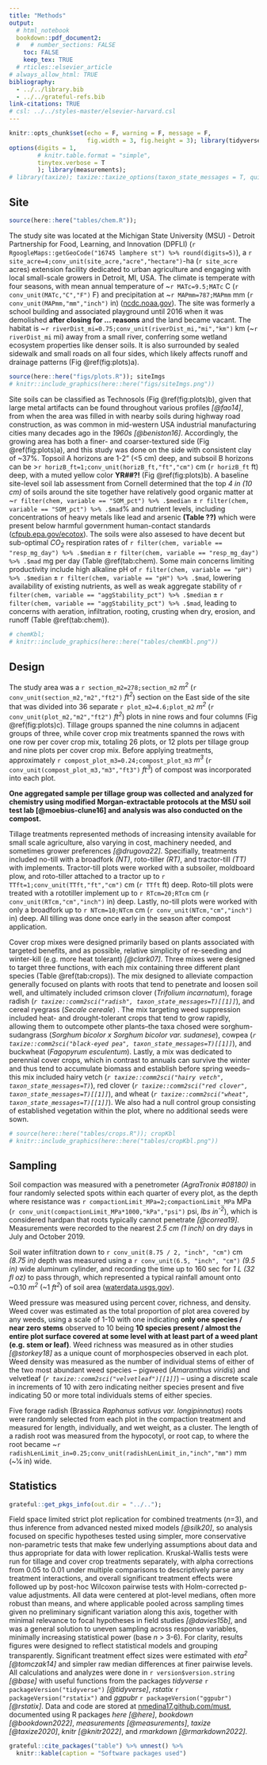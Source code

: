 ```yaml
---
title: "Methods"
output: 
  # html_notebook
  bookdown::pdf_document2:
  #   # number_sections: FALSE
    toc: FALSE
    keep_tex: TRUE
  # rticles::elsevier_article
# always_allow_html: TRUE
bibliography: 
  - ../../library.bib
  - ../../grateful-refs.bib
link-citations: TRUE
# csl: ../../styles-master/elsevier-harvard.csl
---
```



```r
knitr::opts_chunk$set(echo = F, warning = F, message = F,
                      fig.width = 3, fig.height = 3); library(tidyverse)
options(digits = 1,
        # knitr.table.format = "simple",
        tinytex.verbose = T
        ); library(measurements);
# library(taxize); taxize::taxize_options(taxon_state_messages = T, quiet = T)
```


## Site


```r
source(here::here("tables/chem.R"));
```


The study site was located at the Michigan State University (MSU) - Detroit Partnership for Food, Learning, and Innovation (DPFLI) (`r RgoogleMaps::getGeoCode("16745 lamphere st") %>% round(digits=5)`), a `r site_acre=4;conv_unit(site_acre,"acre","hectare")`-ha (`r site_acre` acres) extension facility dedicated to urban agriculture and engaging with local small-scale growers in Detroit, MI, USA.
The climate is temperate with four seasons, with mean annual temperature of ~`r MATc=9.5;MATc` C (`r conv_unit(MATc,"C","F")` F) and precipitation at ~`r MAPmm=787;MAPmm` mm (`r conv_unit(MAPmm,"mm","inch")` in) ([ncdc.noaa.gov](ncdc.noaa.gov)). 
The site was formerly a school building and associated playground until 2016 when it was demolished **after closing for ... reasons** and the land became vacant.
The habitat is ~`r riverDist_mi=0.75;conv_unit(riverDist_mi,"mi","km")` km (~`r riverDist_mi` mi) away from a small river, conferring some wetland ecosystem properties like denser soils.
It is also surrounded by sealed sidewalk and small roads on all four sides, which likely affects runoff and drainage patterns (Fig \@ref(fig:plots)a).
```r
source(here::here("figs/plots.R")); siteImgs
# knitr::include_graphics(here::here("figs/siteImgs.png"))
```

Site soils can be classified as Technosols (Fig \@ref(fig:plots)b), given that large metal artifacts can be found throughout various profiles *[@fao14]*, from when the area was filled in with nearby soils during highway road construction, as was common in mid-western USA industrial manufacturing cities many decades ago in the *1960s* *[@beniston16]*.
Accordingly, the growing area has both a finer- and coarser-textured side (Fig \@ref(fig:plots)a), 
and this study was done on the side with consistent clay of ~37%.
Topsoil A horizons are 1-2" (<5 cm) deep, and subsoil B horizons can be >`r horizB_ft=1;conv_unit(horizB_ft,"ft","cm")` cm (`r horizB_ft` ft) deep, with a muted yellow color **YR##?!** (Fig \@ref(fig:plots)b).
A baseline site-level soil lab assessment from Cornell determined that the top *4 in (10 cm)* of soils around the site together have relatively good organic matter at 
~`r filter(chem, variable == "SOM_pct") %>% .$median` ± 
`r filter(chem, variable == "SOM_pct") %>% .$mad`% 
and nutrient levels, including concentrations of heavy metals like lead and arsenic **(Table ??)** which were present below harmful government human-contact standards ([cfpub.epa.gov/ecotox](cfpub.epa.gov/ecotox)).
The soils were also assesed to have decent but sub-optimal *CO~2~* respiration rates of 
`r filter(chem, variable == "resp_mg_day") %>% .$median` ± 
`r filter(chem, variable == "resp_mg_day") %>% .$mad` mg per day 
(Table \@ref(tab:chem).
Some main concerns limiting productivity include high alkaline pH of 
`r filter(chem, variable == "pH") %>% .$median` ± 
`r filter(chem, variable == "pH") %>% .$mad`, 
lowering availability of existing nutrients, as well as weak aggregate stability of 
`r filter(chem, variable == "aggStability_pct") %>% .$median` ± 
`r filter(chem, variable == "aggStability_pct") %>% .$mad`, 
leading to concerns with aeration, infiltration, rooting, crusting when dry, erosion, and runoff (Table \@ref(tab:chem)).

```r
# chemKbl;
# knitr::include_graphics(here::here("tables/chemKbl.png"))
```



## Design


The study area was a `r section_m2=278;section_m2` *m^2^* (`r conv_unit(section_m2,"m2","ft2")` *ft^2^*) section on the East side of the site that was divided into 36 separate `r plot_m2=4.6;plot_m2` *m^2^* (`r conv_unit(plot_m2,"m2","ft2")` *ft^2^*) plots in nine rows and four columns (Fig \@ref(fig:plots)c).
Tillage groups spanned the nine columns in adjacent groups of three, while cover crop mix treatments spanned the rows with one row per cover crop mix, totaling 26 plots, or 12 plots per tillage group and nine plots per cover crop mix.
Before applying treatments, approximately `r compost_plot_m3=0.24;compost_plot_m3` *m^3^* (`r conv_unit(compost_plot_m3,"m3","ft3")` *ft^3^*) of compost was incorporated into each plot.

**One aggregated sample per tillage group was collected and analyzed for chemistry using modified Morgan-extractable protocols at the MSU soil test lab [@moebius-clune16] and analysis was also conducted on the compost.**


<!-- ## Tillage -->


Tillage treatments represented methods of increasing intensity available for small scale agriculture, also varying in cost, machinery needed, and sometimes grower preferences *[@drugova22]*.
Specifially, treatments included no-till with a broadfork *(NT)*, roto-tiller *(RT)*, and tractor-till *(TT)* with implements. 
Tractor-till plots were worked with a subsoiler, moldboard plow, and roto-tiller attached to a tractor up to `r TTft=1;conv_unit(TTft,"ft","cm")` cm (`r TTft` ft) deep. 
Roto-till plots were treated with a rototiller implement up to `r RTcm=20;RTcm` cm (`r conv_unit(RTcm,"cm","inch")` in) deep. 
Lastly, no-till plots were worked with only a broadfork up to `r NTcm=10;NTcm` cm (`r conv_unit(NTcm,"cm","inch")` in) deep. 
All tilling was done once early in the season after compost application.


<!-- ## Cover crop mixes -->


Cover crop mixes were designed primarily based on plants associated with targeted benefits, and as possible, relative simplicity of re-seeding and winter-kill (e.g. more heat tolerant) *[@clark07]*.
Three mixes were designed to target three functions, with each mix containing three different plant species (Table \@ref(tab:crops)). 
The mix designed to alleviate compaction generally focused on plants with roots that tend to penetrate and loosen soil well, and ultimately included 
crimson clover (*Trifolium incarnatum*), 
forage radish (*`r taxize::comm2sci("radish", taxon_state_messages=T)[[1]]`*), and 
cereal ryegrass (*Secale cereale*) 
<!-- *[@williams/weil04]* -->
. 
The mix targeting weed suppression included heat- and drought-tolerant crops that tend to grow rapidly, allowing them to outcompete other plants--the taxa chosed were 
sorghum-sudangrass (*Sorghum bicolor x Sorghum bicolor var. sudanese*), 
cowpea (*`r taxize::comm2sci("black-eyed pea", taxon_state_messages=T)[[1]]`*), and 
buckwheat (*Fagopyrum esculentum*). 
Lastly, a mix was dedicated to perennial cover crops, which in contrast to annuals can survive the winter and thus tend to accumulate biomass and establish before spring weeds--this mix included 
hairy vetch (*`r taxize::comm2sci("hairy vetch", taxon_state_messages=T)`*), 
red clover (*`r taxize::comm2sci("red clover", taxon_state_messages=T)[[1]]`*), and 
wheat (*`r taxize::comm2sci("wheat", taxon_state_messages=T)[[1]]`*). 
We also had a null control group consisting of established vegetation within the plot, where no additional seeds were sown.
```r
# source(here::here("tables/crops.R")); cropKbl
# knitr::include_graphics(here::here("tables/cropKbl.png"))
```


## Sampling


<!-- ### Compaction -->

Soil compaction was measured with a penetrometer *(AgraTronix #08180)* in four randomly selected spots within each quarter of every plot, as the depth where resistance was `r compactionLimit_MPa=2;compactionLimit_MPa` MPa (`r conv_unit(compactionLimit_MPa*1000,"kPa","psi")` psi, *lbs in^-2^*), which is considered hardpan that roots typically cannot penetrate *[@correa19]*. 
Measurements were recorded to the nearest *2.5 cm (1 inch)* on dry days in July and October 2019.


<!-- ### Infiltration -->

Soil water infiltration down to `r conv_unit(8.75 / 2, "inch", "cm")` cm *(8.75 in)* depth was measured using a `r conv_unit(6.5, "inch", "cm")` *(9.5 in)* wide aluminum cylinder, and recording the time up to 160 sec for *1 L (32 fl oz)* to pass through, which represented a typical rainfall amount onto ~0.10 *m^2^* (~1 *ft^2^*) of soil area ([waterdata.usgs.gov](waterdata.usgs.gov)). 


<!-- ### Weed cover, density, and richness -->

Weed pressure was measured using percent cover, richness, and density.
Weed cover was estimated as the total proportion of plot area covered by any weeds, 
using a scale of 1-10 with one indicating **only one species / near zero stems** observed to 10 being **10 species present / almost the entire plot surface covered at some level with at least part of a weed plant (e.g. stem or leaf)**.
Weed richness was measured as in other studies *[@storkey18]* as a unique count of morphospecies observed in each plot.
Weed density was measured as the number of individual stems of either of the two most abundant weed species -- pigweed (*Amaranthus viridis*) and velvetleaf (*`r taxize::comm2sci("velvetleaf")[[1]]`*) -- using a discrete scale in increments of 10 with zero indicating neither species present and five indicating 50 or more total individuals stems of either species.


<!-- ### Yield -->

Five forage radish (Brassica *Raphanus sativus var. longipinnatus*) roots were randomly selected from each plot in the compaction treatment and measured for length, individually, and wet weight, as a cluster. 
The length of a radish root was measured from the hypocotyl, or root cap, to where the root became ~`r radishLenLimit_in=0.25;conv_unit(radishLenLimit_in,"inch","mm")` mm (~1⁄4 in) wide.


## Statistics

```r
grateful::get_pkgs_info(out.dir = "../.."); 
```

Field space limited strict plot replication for combined treatments (*n*=3), and thus inference from advanced nested mixed models *[@silk20]*, so analysis focused on specific hypotheses tested using simpler, more conservative non-parametric tests that make few underlying assumptions about data and thus appropriate for data with lower replication.
Kruskal-Wallis tests were run for tillage and cover crop treatments separately, with alpha corrections from 0.05 to 0.01 under multiple comparisons to descriptively parse any treatment interactions, and overall significant treatment effects were followed up by post-hoc Wilcoxon pairwise tests with Holm-corrected p-value adjustments.
All data were centered at plot-level medians, often more robust than means, and where applicable pooled across sampling times given no preliminary significant variation along this axis, together with minimal relevance to focal hypotheses in field studies *[@davies15b]*, and was a general solution to uneven sampling across response variables, minimally increasing statistical power (base *n* > 3-6).
For clarity, results figures were designed to reflect statistical models and grouping transparently.
Significant treatment effect sizes were estimated with *eta^2^* *[@tomczak14]* and simpler raw median differences at finer pairwise levels.
All calculations and analyzes were done in `r version$version.string` *[@base]* with useful functions from the packages *tidyverse* `r packageVersion("tidyverse")` *[@tidyverse]*, *rstatix* `r packageVersion("rstatix")` and *ggpubr* `r packageVersion("ggpubr")` *[@rstatix]*.
Data and code are stored at [nmedina17.github.com/must](nmedina17.github.com/must), 
documented using R packages *here* *[@here]*, *bookdown* *[@bookdown2022]*, *measurements* *[@measurements]*, *taxize* *[@taxize2020]*, *knitr* *[@knitr2022]*, and *rmarkdown* *[@rmarkdown2022]*.
<!-- in Table \@ref(tab:pkgsTab). -->
```r
grateful::cite_packages("table") %>% unnest() %>% 
  knitr::kable(caption = "Software packages used")
```


